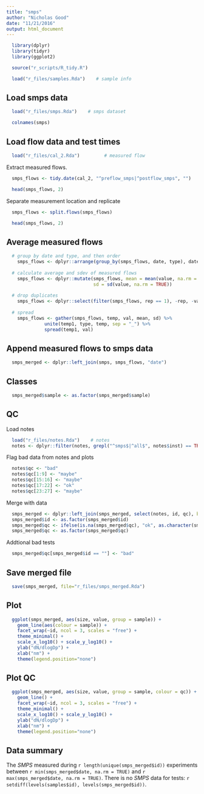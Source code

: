 ```yaml
---
title: "smps"
author: "Nicholas Good"
date: "11/21/2016"
output: html_document
---
```


```r
  library(dplyr)
  library(tidyr)
  library(ggplot2)
```

```r
  source("r_scripts/R_tidy.R")
```

```r
  load("r_files/samples.Rda")    # sample info
```

## Load smps data

```r
  load("r_files/smps.Rda")    # smps dataset
```

```r
  colnames(smps)
```

## Load flow data and test times

```r
  load("r_files/cal_2.Rda")         # measured flow
```

Extract measured flows.

```r
  smps_flows <- tidy.date(cal_2, "^preflow_smps|^postflow_smps", "")
```

```r
  head(smps_flows, 2)
```

Separate measurement location and replicate

```r
  smps_flows <- split.flows(smps_flows)
```

```r
  head(smps_flows, 2)
```

## Average measured flows

```r
  # group by date and type, and then order
    smps_flows <- dplyr::arrange(group_by(smps_flows, date, type), date)
  
  # calculate average and sdev of measured flows
    smps_flows <- dplyr::mutate(smps_flows, mean = mean(value, na.rm = TRUE),
                                sd = sd(value, na.rm = TRUE))
    
  # drop duplicates
    smps_flows <- dplyr::select(filter(smps_flows, rep == 1), -rep, -value)
    
  # spread
    smps_flows <- gather(smps_flows, temp, val, mean, sd) %>% 
              unite(temp1, type, temp, sep = "_") %>% 
              spread(temp1, val)
```

## Append measured flows to smps data

```r
  smps_merged <- dplyr::left_join(smps, smps_flows, "date")
```

## Classes

```r
  smps_merged$sample <- as.factor(smps_merged$sample)
```

## QC

Load notes

```r
  load("r_files/notes.Rda")    # notes
  notes <- dplyr::filter(notes, grepl("^smps$|^all$", notes$inst) == TRUE)
```

Flag bad data from notes and plots

```r
  notes$qc <- "bad"
  notes$qc[1:9] <- "maybe"
  notes$qc[15:16] <- "maybe"
  notes$qc[17:22] <- "ok"
  notes$qc[23:27] <- "maybe"
```

Merge with data

```r
  smps_merged <- dplyr::left_join(smps_merged, select(notes, id, qc), by = "id")
  smps_merged$id <- as.factor(smps_merged$id)
  smps_merged$qc <- ifelse(is.na(smps_merged$qc), "ok", as.character(smps_merged$qc))
  smps_merged$qc <- as.factor(smps_merged$qc)
```

Addtional bad tests

```r
  smps_merged$qc[smps_merged$id == ""] <- "bad"
```

## Save merged file

```r
  save(smps_merged, file="r_files/smps_merged.Rda")
```

## Plot

```r
  ggplot(smps_merged, aes(size, value, group = sample)) +
    geom_line(aes(colour = sample)) +
    facet_wrap(~id, ncol = 3, scales = "free") +
    theme_minimal() +
    scale_x_log10() + scale_y_log10() +
    ylab("dN/dlogDp") +
    xlab("nm") +
    theme(legend.position="none")
```

## Plot QC

```r
  ggplot(smps_merged, aes(size, value, group = sample, colour = qc)) +
    geom_line() +
    facet_wrap(~id, ncol = 3, scales = "free") +
    theme_minimal() +
    scale_x_log10() + scale_y_log10() +
    ylab("dN/dlogDp") +
    xlab("nm") +
    theme(legend.position="none")
```

## Data summary

The $SMPS$ measured during `r length(unique(smps_merged$id))` experiments between `r min(smps_merged$date, na.rm = TRUE)` and `r max(smps_merged$date, na.rm = TRUE)`. There is no $SMPS$ data for tests: `r setdiff(levels(samples$id), levels(smps_merged$id))`.
